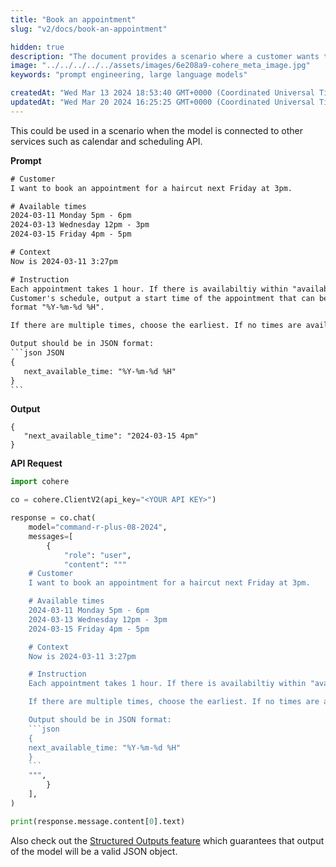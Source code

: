 ```yaml
---
title: "Book an appointment"
slug: "v2/docs/book-an-appointment"

hidden: true 
description: "The document provides a scenario where a customer wants to book a haircut appointment, and the model outputs the next available time based on the available slots provided."
image: "../../../../../assets/images/6e208a9-cohere_meta_image.jpg"  
keywords: "prompt engineering, large language models"

createdAt: "Wed Mar 13 2024 18:53:40 GMT+0000 (Coordinated Universal Time)"
updatedAt: "Wed Mar 20 2024 16:25:25 GMT+0000 (Coordinated Universal Time)"
---
```

This could be used in a scenario when the model is connected to other services such as calendar and scheduling API.

**Prompt**

````txt
# Customer 
I want to book an appointment for a haircut next Friday at 3pm. 

# Available times 
2024-03-11 Monday 5pm - 6pm 
2024-03-13 Wednesday 12pm - 3pm 
2024-03-15 Friday 4pm - 5pm 

# Context
Now is 2024-03-11 3:27pm 

# Instruction 
Each appointment takes 1 hour. If there is availabiltiy within "available times" that meets
Customer's schedule, output a start time of the appointment that can be scheduled in the following
format "%Y-%m-%d %H". 

If there are multiple times, choose the earliest. If no times are available, output None. 

Output should be in JSON format: 
```json JSON
{
   next_available_time: "%Y-%m-%d %H"
}
```
````

**Output**

```
{
   "next_available_time": "2024-03-15 4pm"
}

```

**API Request**

````python PYTHON
import cohere

co = cohere.ClientV2(api_key="<YOUR API KEY>")

response = co.chat(
    model="command-r-plus-08-2024",
    messages=[
        {
            "role": "user",
            "content": """
    # Customer 
    I want to book an appointment for a haircut next Friday at 3pm. 

    # Available times 
    2024-03-11 Monday 5pm - 6pm 
    2024-03-13 Wednesday 12pm - 3pm 
    2024-03-15 Friday 4pm - 5pm 

    # Context
    Now is 2024-03-11 3:27pm 

    # Instruction 
    Each appointment takes 1 hour. If there is availabiltiy within "available times" that meets Customer's schedule, output a start time of the appointment that can be scheduled in the following format "%Y-%m-%d %H". 

    If there are multiple times, choose the earliest. If no times are available, output None. 

    Output should be in JSON format: 
    ```json
    {
    next_available_time: "%Y-%m-%d %H"
    }
    ```
    """,
        }
    ],
)

print(response.message.content[0].text)
````

Also check out the [Structured Outputs feature](v2/docs/structured-outputs) which guarantees that output of the model will be a valid JSON object.

